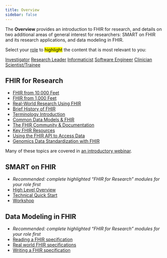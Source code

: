 ```yaml
---
title: Overview
sidebar: false
---
```


The **Overview** provides an introduction to FHIR for research, and details on two additional areas of general interest for researchers: SMART on FHIR and its research applications, and data modeling in FHIR.

Select your [role](/roles.html) to <mark>highlight</mark> the content that is most relevant to you:

<a href="#" class="btn-role" data-role="investigator">Investigator</a>
<a href="#" class="btn-role" data-role="research-leader">Research Leader</a>
<a href="#" class="btn-role" data-role="informaticist">Informaticist</a>
<a href="#" class="btn-role" data-role="software-engineer">Software Engineer</a>
<a href="#" class="btn-role" data-role="clinician-scientist">Clinician Scientist/Trainee</a>

## FHIR for Research

-   [FHIR from 10,000 Feet](/modules/fhir-from-10000-ft.qmd)
-   [FHIR from 1,000 Feet](/modules/fhir-from-1000-ft.qmd)
-   [Real-World Research Using FHIR](/modules/fhir-research.qmd)
-   [Brief History of FHIR](/modules/fhir-history.qmd)
-   [Terminology Introduction](/modules/terminology.qmd)
-   [Common Data Models & FHIR](/modules/cdms.qmd)
-   [The FHIR Community & Documentation](/modules/fhir-community.qmd)
-   [Key FHIR Resources](/modules/key-fhir-resources.qmd)
-   [Using the FHIR API to Access Data](/modules/fhir-accessing-data.qmd)
-   [Genomics Data Standardization with FHIR](/modules/genomics.qmd)

Many of these topics are covered in [an introductory webinar](/webinars/intro/index.qmd).

## SMART on FHIR

-   *Recommended: complete highlighted "FHIR for Research" modules for your role first*
-   [High Level Overview](/modules/smart-on-fhir-intro.qmd)
-   [Technical Quick Start](/modules/smart-on-fhir-tech.qmd)
-   [Workshop](/workshops/smart-on-fhir/index.qmd)

## Data Modeling in FHIR

-   *Recommended: complete highlighted "FHIR for Research" modules for your role first*
-   [Reading a FHIR specification](/modules/data-modeling-reading-igs.qmd)
-   [Real world FHIR specifications](/modules/data-modeling-real-world-igs.qmd)
-   [Writing a FHIR specification](/modules/data-modeling-writing-igs.qmd)

<script type="module">

const all_modules = document.querySelectorAll("section>ul>li");

/* select_modules(string)
 *   highlights modules corresponding to role via role_module_map
 *   param: string - role name in lower kebab case
 */
function select_modules(string) {
    // remove all highlights
    all_modules.forEach((li_node) => {
        var mark_node = li_node.firstChild;
        var a_node = mark_node.firstChild;

        if( mark_node.nodeName == "MARK" ) {
            li_node.removeChild(mark_node);
            li_node.appendChild(a_node);
        }
    });

    // add highlights based on role_module_map
    role_module_map.forEach((mapping) => {
        if( mapping.role == string ) {
            mapping.modules.forEach((interest_module) => {
                document.querySelectorAll(`li [href*="${interest_module.slug}"]`).forEach((interest_a_node) => {

                    //console.log("selecting module ", interest_a_node);

                    var interest_li_node = interest_a_node.parentNode;
                    var mark_node = document.createElement("mark");
                    interest_li_node.appendChild(mark_node);
                    mark_node.appendChild(interest_a_node);

                    //console.log("appended ", interest_a_node, " to ", mark_node);
                });
            });
            return;
        }
    })
}


/* Possible Roles:
 *   investigator
 *   research-leader
 *   informaticist
 *   software-engineer
 *   clinician-scientist
 */

/* select_role(role)
 *   clears any previous selected roles
 *   highlights the selected role
 *   sets the corresponding cookie
 */
function select_role(role) {
    store.setItem("role", role);

    document.querySelectorAll("[data-role]").forEach((a_node) => {
        a_node.classList.remove("btn", "btn-sm", "btn-secondary", "fw-bold", "rounded");
        a_node.classList.add("btn-role");
    });

    var selected_a_node = document.querySelector(`[data-role="${role}"]`);
    selected_a_node.classList.add("btn", "btn-sm", "btn-secondary", "fw-bold", "rounded");
    selected_a_node.classList.remove("btn-role");
}


// trigger role selection on clicking <a data-role=...>
document.querySelectorAll("a[data-role]").forEach((role_link) => {
    role_link.addEventListener("click", (e) => {
        var role = e.target.dataset.role;
        select_role(role);
        select_modules(role);
    });
});

// execute select_role and select_modules once to make sure the page is aligned with cookie
// or set cookie if it is unset
if( store.getItem("role") ) {
    select_role(store.getItem("role"));
    select_modules(store.getItem("role"));
}
else {
    const DEFAULT_ROLE = "research-leader";

    select_role(DEFAULT_ROLE);
    select_modules(DEFAULT_ROLE);
}

</script>

